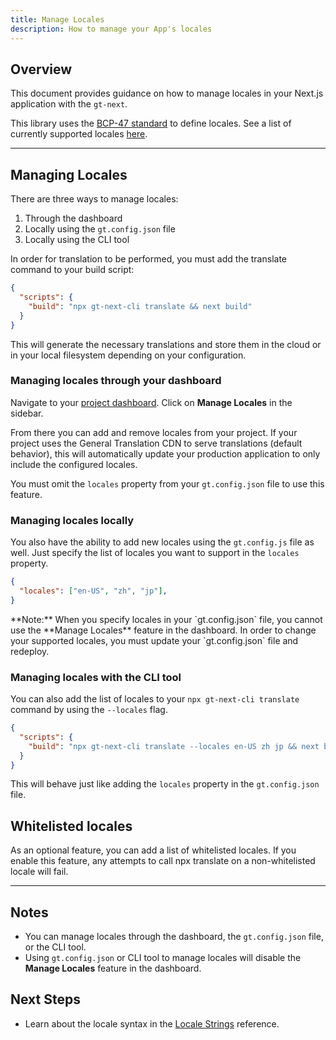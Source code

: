 ```yaml
---
title: Manage Locales
description: How to manage your App's locales
---
```



## Overview

This document provides guidance on how to manage locales in your Next.js application with the `gt-next`.

This library uses the [BCP-47 standard](/docs/reference/locale-strings) to define locales.
See a list of currently supported locales [here](/docs/reference/supported-locales).

---

## Managing Locales

There are three ways to manage locales:
 1. Through the dashboard
 2. Locally using the `gt.config.json` file
 3. Locally using the CLI tool

In order for translation to be performed, you must add the translate command to your build script:

```json title="package.json" copy
{
  "scripts": {
    "build": "npx gt-next-cli translate && next build"
  }
}
```

This will generate the necessary translations and store them in the cloud or in your local filesystem depending on your configuration.

### Managing locales through your dashboard

Navigate to your [project dashboard](https://generaltranslation.com/en-US/signin).
Click on **Manage Locales** in the sidebar.

From there you can add and remove locales from your project.
If your project uses the General Translation CDN to serve translations (default behavior),
this will automatically update your production application to only include the configured locales.

You must omit the `locales` property from your `gt.config.json` file to use this feature.

### Managing locales locally

You also have the ability to add new locales using the `gt.config.js` file as well.
Just specify the list of locales you want to support in the `locales` property.

```json title="gt.config.json" copy
{
  "locales": ["en-US", "zh", "jp"],
}
```

<Callout type="info">
    **Note:** When you specify locales in your `gt.config.json` file, you cannot use the **Manage Locales** feature in the dashboard.
    In order to change your supported locales, you must update your `gt.config.json` file and redeploy.
</Callout>


### Managing locales with the CLI tool

You can also add the list of locales to your `npx gt-next-cli translate` command by using the `--locales` flag.

```json title="package.json" copy
{
  "scripts": {
    "build": "npx gt-next-cli translate --locales en-US zh jp && next build"
  }
}
```

This will behave just like adding the `locales` property in the `gt.config.json` file.


## Whitelisted locales

As an optional feature, you can add a list of whitelisted locales.
If you enable this feature, any attempts to call npx translate on a non-whitelisted locale will fail.

---

## Notes
 * You can manage locales through the dashboard, the `gt.config.json` file, or the CLI tool.
 * Using `gt.config.json` or CLI tool to manage locales will disable the **Manage Locales** feature in the dashboard.


 ## Next Steps
 * Learn about the locale syntax in the [Locale Strings](/docs/reference/locale-strings) reference.